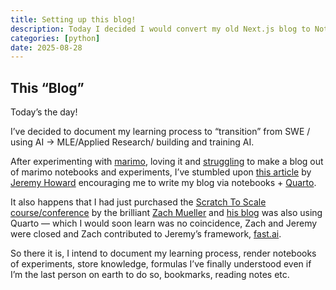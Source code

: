 ```yaml
---
title: Setting up this blog!
description: Today I decided I would convert my old Next.js blog to Notebooks + Quarto and document my learning process
categories: [python]
date: 2025-08-28
---
```


## This "Blog"

Today's the day! 

I've decided to document my learning process to "transition" from SWE / using AI $\longrightarrow$ MLE/Applied Research/ building and training AI.

After experimenting with [marimo](https://marimo.io){target=_blank}, loving it and [struggling](https://github.com/marimo-team/marimo/issues/6172){target=_blank} to make a blog out of marimo notebooks and experiments, I've stumbled upon [this article](https://www.fast.ai/posts/2020-01-20-nb2md.html){target=_blank} by [Jeremy Howard](https://x.com/jeremyphoward){target=_blank} encouraging me to write my blog via notebooks + [Quarto](https://quarto.org){target=_blank}.

It also happens that I had just purchased the [Scratch To Scale course/conference](https://maven.com/walk-with-code/scratch-to-scale){target=_blank} by the brilliant [Zach Mueller](https://x.com/thezachmueller){target=_blank} and [his blog](https://muellerzr.github.io){target=_blank} was also using Quarto — which I would soon learn was no coincidence, Zach and Jeremy were closed and Zach contributed to Jeremy's framework, [fast.ai](https://www.fast.ai){target=_blank}.

So there it is, I intend to document my learning process, render notebooks of experiments, store knowledge, formulas I've finally understood even if I'm the last person on earth to do so, bookmarks, reading notes etc.

